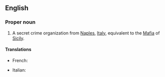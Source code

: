 {{also|camorra}}

==English==

===Proper noun===
{{en-proper noun}}

# A secret crime organization from [[Naples]], [[Italy]], equivalent to the [[Mafia]] of [[Sicily]].

====Translations====
{{trans-top|crime organization}}
* French: {{t+|fr|camorra|f}}
{{trans-mid}}
* Italian: {{t+|it|camorra|f}}
{{trans-bottom}}